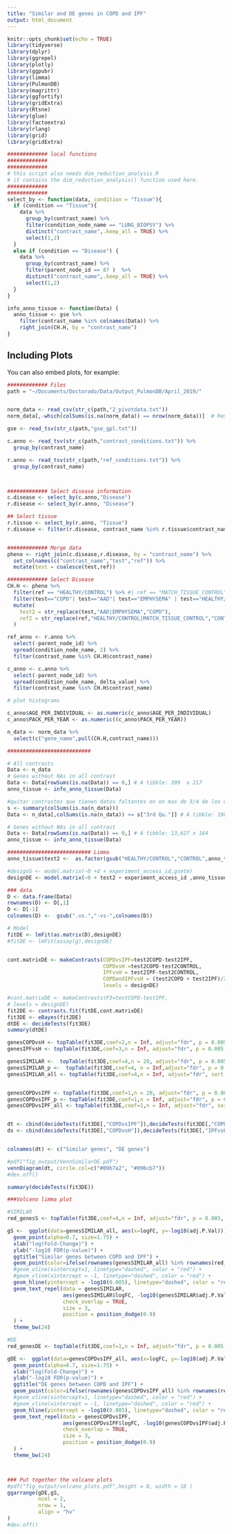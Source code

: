 ```yaml
---
title: "Similar and DE genes in COPD and IPF"
output: html_document
---
```


```r
knitr::opts_chunk$set(echo = TRUE)
library(tidyverse)
library(dplyr)
library(ggrepel)
library(plotly)
library(ggpubr)
library(limma)
library(PulmonDB)
library(magrittr)
library(ggfortify)
library(gridExtra)
library(Rtsne)
library(glue)
library(factoextra)
library(rlang)
library(grid)
library(gridExtra)

```




```r

############# local functions
#############
#############
# this script also needs dim_reduction_analysis.R 
# it contains the dim_reduction_analysis() function used here.
#############
#############
select_by <- function(data, condition = "Tissue"){
  if (condition == "Tissue"){
    data %>%
      group_by(contrast_name) %>%
      filter(condition_node_name == "LUNG_BIOPSY") %>%
      distinct("contrast_name",.keep_all = TRUE) %>%
      select(1,2)
  }
  else if (condition == "Disease") {
    data %>%
      group_by(contrast_name) %>%
      filter(parent_node_id == 87 )  %>%
      distinct("contrast_name",.keep_all = TRUE) %>%
      select(1,2)
  }
}

info_anno_tissue <- function(Data) {
  anno_tissue <- gse %>%
    filter(contrast_name %in% colnames(Data)) %>%
    right_join(CH.H, by = "contrast_name")
}


```

## Including Plots

You can also embed plots, for example:

```r


############# Files
path = "~/Documents/Doctorado/Data/Output_PulmonDB/April_2019/"


norm_data <- read_csv(str_c(path,"2_pivotdata.txt"))
norm_data[,-which(colSums(is.na(norm_data)) == nrow(norm_data))]  # Remove columns with all NA

gse <- read_tsv(str_c(path,"gse_gpl.txt"))

c.anno <- read_tsv(str_c(path,"contrast_conditions.txt")) %>%
  group_by(contrast_name)

r.anno <- read_tsv(str_c(path,"ref_conditions.txt")) %>%
  group_by(contrast_name)



############# Select disease information
c.disease <- select_by(c.anno,"Disease")
r.disease <- select_by(r.anno, "Disease")

## Select tissue
r.tissue <- select_by(r.anno, "Tissue")
r.disease <- filter(r.disease, contrast_name %in% r.tissue$contrast_name)


############# Merge data
pheno <- right_join(c.disease,r.disease, by = "contrast_name") %>%
  set_colnames(c("contrast_name","test","ref")) %>% 
  mutate(test = coalesce(test,ref))

############# Select Disease
CH.H <- pheno %>%
  filter(ref == "HEALTHY/CONTROL") %>% #| ref == "MATCH_TISSUE_CONTROL") %>%
  filter(test=="COPD"| test=="AAD"| test=="EMPHYSEMA" | test=="HEALTHY/CONTROL"| test == "MATCH_TISSUE_CONTROL" | test == "IPF") %>%
  mutate(
    test2 = str_replace(test,"AAD|EMPHYSEMA","COPD"),
    ref2 = str_replace(ref,"HEALTHY/CONTROL|MATCH_TISSUE_CONTROL","CONTROL")
  )

ref_anno <- r.anno %>%
  select(-parent_node_id) %>%
  spread(condition_node_name, 2) %>%
  filter(contrast_name %in% CH.H$contrast_name)

c_anno <- c.anno %>%
  select(-parent_node_id) %>%
  spread(condition_node_name, delta_value) %>%
  filter(contrast_name %in% CH.H$contrast_name)

# plot histograms

c_anno$AGE_PER_INDIVIDUAL <- as.numeric(c_anno$AGE_PER_INDIVIDUAL)
c_anno$PACK_PER_YEAR <- as.numeric((c_anno$PACK_PER_YEAR))
```


```r
n_data <- norm_data %>%
  select(c("gene_name",pull(CH.H,contrast_name)))

###########################

# All contrasts
Data <- n_data
# Genes without NAs in all contrast
Data <- Data[rowSums(is.na(Data)) == 0,] # A tibble: 399  x 217
anno_tissue <- info_anno_tissue(Data)

#quitar contrastes que tienen datos faltantes en en mas de 3/4 de los datos
s <- summary(colSums(is.na(n_data)))
Data <- n_data[,colSums(is.na(n_data)) <= s["3rd Qu."]] # A tibble: 19881 x  164

# Genes without NAs in all contrast
Data <- Data[rowSums(is.na(Data)) == 0,] # A tibble: 13,627 x 164
anno_tissue <- info_anno_tissue(Data)


```


```r

########################### Limma
anno_tissue$test2 <-  as.factor(gsub("HEALTHY/CONTROL","CONTROL",anno_tissue$test2))

#designS <- model.matrix(~0 +d + experiment_access_id,gsetm)
designDE <- model.matrix(~0 + test2 + experiment_access_id ,anno_tissue)

### data
D <- data.frame(Data)
rownames(D) <- D[,1]
D <- D[-1]
colnames(D) <-  gsub(".vs.","-vs-",colnames(D))

# Model
fitDE <- lmFit(as.matrix(D),designDE)
#fitDE <- lmFit(assay(g),designDE)


cont.matrixDE <- makeContrasts(COPDvsIPF=test2COPD-test2IPF,
                               COPDvsH =test2COPD-test2CONTROL,
                               IPFvsH = test2IPF-test2CONTROL,
                               COPDandIPFvsH = (test2COPD + test2IPF)/2 -test2CONTROL,
                               levels = designDE)

#cont.matrixDE <- makeContrasts(P3=testCOPD-testIPF,
# levels = designDE)
fit2DE <- contrasts.fit(fitDE,cont.matrixDE)
fit3DE <- eBayes(fit2DE)
dtDE <- decideTests(fit3DE)
summary(dtDE)

genesCOPDvsH <- topTable(fit3DE,coef=2,n = Inf, adjust="fdr", p = 0.005, sort.by = "B")
genesIPFvsH <- topTable(fit3DE,coef=3,n = Inf, adjust="fdr", p = 0.005, sort.by = "B")

genesSIMILAR <-  topTable(fit3DE,coef=4,n = 20, adjust="fdr", p = 0.005, sort.by = "logFC")
genesSIMILAR_p <-  topTable(fit3DE,coef=4, n = Inf,adjust="fdr", p = 0.005, sort.by = "logFC")
genesSIMILAR_all <- topTable(fit3DE,coef=4,n = Inf, adjust="fdr", sort.by = "logFC")


genesCOPDvsIPF <- topTable(fit3DE,coef=1,n = 20, adjust="fdr", p = 0.005, sort.by = "logFC")
genesCOPDvsIPF_p <- topTable(fit3DE,coef=1,n = Inf, adjust="fdr", p = 0.005, sort.by = "logFC")
genesCOPDvsIPF_all <- topTable(fit3DE,coef=1,n = Inf, adjust="fdr", sort.by = "logFC")



```


```r

dt <- cbind(decideTests(fit3DE[,"COPDvsIPF"]),decideTests(fit3DE[,"COPDandIPFvsH"]))
ds <- cbind(decideTests(fit3DE[,"COPDvsH"]),decideTests(fit3DE[,"IPFvsH"]))


colnames(dt) <- c("Similar genes", "DE genes")

#pdf("fig_output/VennSimilarDE.pdf")
vennDiagram(dt, circle.col=c("#09b7a2", "#096cb7"))
#dev.off()

summary(decideTests(fit3DE))

###Volcano limma plot

#SIMILAR
red_genesS <- topTable(fit3DE,coef=4,n = Inf, adjust="fdr", p = 0.005, sort.by = "logFC")

gS <-  ggplot(data=genesSIMILAR_all, aes(x=logFC, y=-log10(adj.P.Val))) + 
  geom_point(alpha=0.7, size=1.75) +
  xlab("log(Fold-Change)") + 
  ylab("-log10 FDR(p-value)") +
  ggtitle("Similar genes between COPD and IPF") +
  geom_point(color=ifelse(rownames(genesSIMILAR_all) %in% rownames(red_genesS), "red","black")) +
  #geom_vline(xintercept=1, linetype="dashed", color = "red") +
  #geom_vline(xintercept = -1, linetype="dashed", color = "red") +
  geom_hline(yintercept = -log10(0.005), linetype="dashed", color = "red") +
  geom_text_repel(data = genesSIMILAR, 
                  aes(genesSIMILAR$logFC, -log10(genesSIMILAR$adj.P.Val), label = rownames(genesSIMILAR)),
                  check_overlap = TRUE,
                  size = 3,
                  position = position_dodge(0.9)
  ) +
  theme_bw(24)

#DE
red_genesDE <- topTable(fit3DE,coef=1,n = Inf, adjust="fdr", p = 0.005, sort.by = "logFC")

gDE <-  ggplot(data=genesCOPDvsIPF_all, aes(x=logFC, y=-log10(adj.P.Val))) + 
  geom_point(alpha=0.7, size=1.75) +
  xlab("log(Fold-Change)") + 
  ylab("-log10 FDR(p-value)") +
  ggtitle("DE genes between COPD and IPF") +
  geom_point(color=ifelse(rownames(genesCOPDvsIPF_all) %in% rownames(red_genesDE), "red","black")) +
  #geom_vline(xintercept=1, linetype="dashed", color = "red") +
  #geom_vline(xintercept = -1, linetype="dashed", color = "red") +
  geom_hline(yintercept = -log10(0.005), linetype="dashed", color = "red") +
  geom_text_repel(data = genesCOPDvsIPF, 
                  aes(genesCOPDvsIPF$logFC, -log10(genesCOPDvsIPF$adj.P.Val), label = rownames(genesCOPDvsIPF)),
                  check_overlap = TRUE,
                  size = 3,
                  position = position_dodge(0.9)
  ) +
  theme_bw(24)



### Put together the volcano plots 
#pdf("fig_output/volcano_plots.pdf",height = 8, width = 18 )
ggarrange(gDE,gS,
          ncol = 2,
          nrow = 1,
          align = "hv"
)
#dev.off()


```



